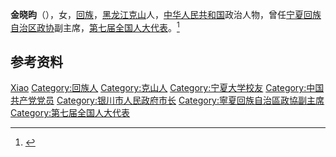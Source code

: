 '''金晓昀'''（{{bd|1943年|}}），女，[[回族|回族]]，[[黑龙江|黑龙江]][[克山县|克山]]人，[[中华人民共和国|中华人民共和国]]政治人物，曾任[[宁夏回族自治区政协|宁夏回族自治区政协]]副主席，[[第七届全国人大代表|第七届全国人大代表]]。<ref>{{Cite book|title=中华人民共和国职官志|author=何虎生, 李耀东, 向常福主编|publisher=中国社会出版社|year=2003|isbn=9787800883934|location=北京|pages=}}</ref>

== 参考资料 ==
{{reflist}}

{{中国人物小作品}}

{{Authority control}}
{{DEFAULTSORT:Jin金}}
[[Category:金姓|Xiao]]
[[Category:回族人|Category:回族人]]
[[Category:克山人|Category:克山人]]
[[Category:宁夏大学校友|Category:宁夏大学校友]]
[[Category:中国共产党党员|Category:中国共产党党员]]
[[Category:银川市人民政府市长|Category:银川市人民政府市长]]
[[Category:寧夏回族自治區政協副主席|Category:寧夏回族自治區政協副主席]]
[[Category:第七届全国人大代表|Category:第七届全国人大代表]]